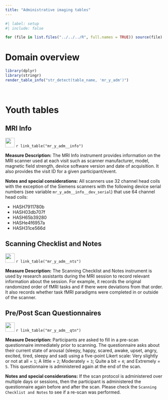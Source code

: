 ```yaml
---
title: "Administrative imaging tables"
---
```


```r
#| label: setup
#| include: false 

for (file in list.files("../../../R", full.names = TRUE)) source(file)
```

# Domain overview
```r
library(dplyr)
library(stringr)
render_table_info("str_detect(table_name, 'mr_y_adm')")
```
<br>

# Youth tables 

## MRI Info {#mr_y_adm__info}

![](/assets/img/documentation/deap_icon.svg){width="30"} `r link_table("mr_y_adm__info")`

**Measure Description:** The MRI Info instrument provides information on the MRI scanner used at each visit such as scanner manufacturer, model, magnetic field strength, device software version and date of acquisition. It also provides the visit ID for a given participant/event.

**Notes and special considerations:** All scanners use 32 channel head coils with the exception of the Siemens scanners with the following device serial numbers (see variable `mr_y_adm__info__dev_serial`) that use 64 channel head coils:

- HASH7911780b
- HASH03db707f
- HASH65b39280
- HASHe4f6957a
- HASH31ce566d

## Scanning Checklist and Notes {#mr_y_adm__nts}

![](/assets/img/documentation/deap_icon.svg){width="30"} `r link_table("mr_y_adm__nts")`

**Measure Description:** The Scanning Checklist and Notes instrument is used by research assistants during the MRI session to record relevant information about the session. For example, it records the original randomized order of fMRI tasks and if there were deviations from that order. It also records whether task fMRI paradigms were completed in or outside of the scanner.

## Pre/Post Scan Questionnaires {#mr_y_adm__qtn}

![](/assets/img/documentation/deap_icon.svg){width="30"} `r link_table("mr_y_adm__qtn")`

**Measure Description:** Participants are asked to fill in a pre-scan questionnaire immediately prior to scanning. The questionnaire asks about their current state of arousal (sleepy, happy, scared, awake, upset, angry, excited, tired, sleepy and sad) using a five-point Likert scale: Very slightly or not at all = `1`; A little = `2`; Moderately = `3`; Quite a bit = `4`; and Extremely = `5`. This questionnaire is administered again at the end of the scan.

**Notes and special considerations:** If the scan protocol is administered over multiple days or sessions, then the participant is administered the questionnaire again before and after the scan. Please check the `Scanning Checklist and Notes` to see if a re-scan was performed.
